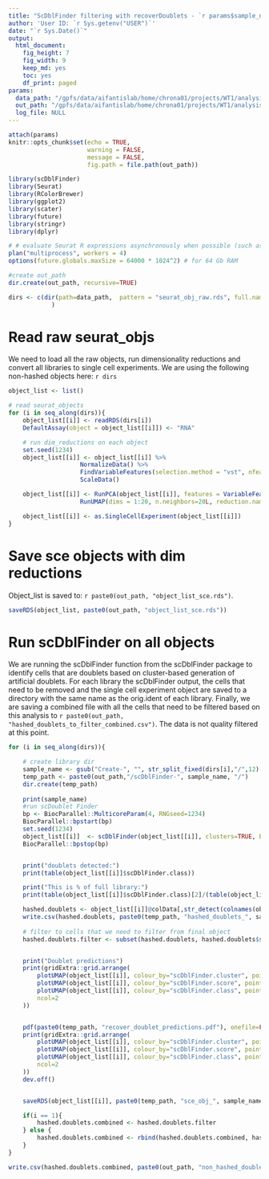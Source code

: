 ```yaml
---
title: "ScDblFinder filtering with recoverDoublets - `r params$sample_name`"
author: 'User ID: `r Sys.getenv("USER")`'
date: "`r Sys.Date()`"
output:
  html_document:
    fig_height: 7
    fig_width: 9
    keep_md: yes
    toc: yes
    df_print: paged
params:
  data_path: "/gpfs/data/aifantislab/home/chrona01/projects/WT1/analysis/01_RNA/data/WT1_non_hashed" # path to the directory with the outs file
  out_path: "/gpfs/data/aifantislab/home/chrona01/projects/WT1/analysis/01_RNA/data/scDblFinder_non_hashed/" # output path where the outputs will be stored
  log_file: NULL
---
```


```r
attach(params) 
knitr::opts_chunk$set(echo = TRUE, 
                      warning = FALSE, 
                      message = FALSE, 
                      fig.path = file.path(out_path))
```

```r
library(scDblFinder)
library(Seurat)
library(RColorBrewer)
library(ggplot2)
library(scater)
library(future)
library(stringr)
library(dplyr)

# # evaluate Seurat R expressions asynchronously when possible (such as ScaleData) using future package
plan("multiprocess", workers = 4)
options(future.globals.maxSize = 64000 * 1024^2) # for 64 Gb RAM

#create out_path
dir.create(out_path, recursive=TRUE)

dirs <- c(dir(path=data_path,  pattern = "seurat_obj_raw.rds", full.names=TRUE, recursive=TRUE)
            )


```

# Read raw seurat_objs 
We need to load all the raw objects, run dimensionality reductions and convert all libraries to single cell experiments.
We are using the following non-hashed objects here: 
`r dirs`

```r

object_list <- list()

# read seurat_objects
for (i in seq_along(dirs)){
    object_list[[i]] <- readRDS(dirs[i])
    DefaultAssay(object = object_list[[i]]) <- "RNA"

    # run dim_reductions on each object
    set.seed(1234)
    object_list[[i]] <- object_list[[i]] %>%
                    NormalizeData() %>%
                    FindVariableFeatures(selection.method = "vst", nfeatures = 2000) %>%
                    ScaleData()

    object_list[[i]] <- RunPCA(object_list[[i]], features = VariableFeatures(object = object_list[[i]]), npcs=30) %>%
                    RunUMAP(dims = 1:20, n.neighbors=20L, reduction.name = "umap", reduction.key = "UMAP_", verbose = FALSE)

    object_list[[i]] <- as.SingleCellExperiment(object_list[[i]])
}

```

# Save sce objects with dim reductions
Object_list is saved to: `r paste0(out_path, "object_list_sce.rds")`.

```r
saveRDS(object_list, paste0(out_path, "object_list_sce.rds"))
```

# Run scDblFinder on all objects
We are running the scDblFinder function from the scDblFinder package to identify cells that are doublets based on 
cluster-based generation of artificial doublets. 
For each library the scDblFinder output, the cells that need to be removed and the single cell experiment object
are saved to a directory with the same name as the orig.ident of each library. 
Finally, we are saving a combined file with all the cells that need to be filtered based on this analysis to 
`r paste0(out_path, "hashed_doublets_to_filter_combined.csv")`. The data is not quality filtered at this point.

```r

for (i in seq_along(dirs)){

    # create library dir
    sample_name <- gsub("Create-", "", str_split_fixed(dirs[i],"/",12)[,11])
    temp_path <- paste0(out_path,"/scDblFinder-", sample_name, "/")
    dir.create(temp_path)
    
    print(sample_name)
    #run scDoublet Finder
    bp <- BiocParallel::MulticoreParam(4, RNGseed=1234)
    BiocParallel::bpstart(bp)
    set.seed(1234)
    object_list[[i]]  <- scDblFinder(object_list[[i]], clusters=TRUE, BPPARAM= bp)
    BiocParallel::bpstop(bp)


    print("doublets detected:")
    print(table(object_list[[i]]$scDblFinder.class))

    print("This is % of full library:")
    print(table(object_list[[i]]$scDblFinder.class)[2]/(table(object_list[[i]]$scDblFinder.class)[1]+table(object_list[[i]]$scDblFinder.class)[2])*100)

    hashed.doublets <- object_list[[i]]@colData[,str_detect(colnames(object_list[[i]]@colData),"scDblFinder")] %>% as.data.frame() %>% tibble::rownames_to_column("cell")
    write.csv(hashed.doublets, paste0(temp_path, "hashed_doublets_", sample_name,".csv"))
    
    # filter to cells that we need to filter from final object
    hashed.doublets.filter <- subset(hashed.doublets, hashed.doublets$scDblFinder.class == "doublet")


    print("Doublet predictions")
    print(gridExtra::grid.arrange(
        plotUMAP(object_list[[i]], colour_by="scDblFinder.cluster", point_size = 0.1) + ggtitle("Clusters") ,
        plotUMAP(object_list[[i]], colour_by="scDblFinder.score", point_size = 0.1) + ggtitle("Doublet score") ,
        plotUMAP(object_list[[i]], colour_by="scDblFinder.class", point_size = 0.1) + ggtitle("Predicted doublets") ,
        ncol=2        
    ))


    pdf(paste0(temp_path, "recover_doublet_predictions.pdf"), onefile=FALSE, useDingbats=F, height=12, width=12)
    print(gridExtra::grid.arrange(
        plotUMAP(object_list[[i]], colour_by="scDblFinder.cluster", point_size = 0.1) + ggtitle("Clusters") ,
        plotUMAP(object_list[[i]], colour_by="scDblFinder.score", point_size = 0.1) + ggtitle("Doublet score") ,
        plotUMAP(object_list[[i]], colour_by="scDblFinder.class", point_size = 0.1) + ggtitle("Predicted doublets") ,
        ncol=2        
    ))
    dev.off()


    saveRDS(object_list[[i]], paste0(temp_path, "sce_obj_", sample_name,".rds") )

    if(i == 1){
        hashed.doublets.combined <- hashed.doublets.filter
    } else {
        hashed.doublets.combined <- rbind(hashed.doublets.combined, hashed.doublets.filter)
    }
}

write.csv(hashed.doublets.combined, paste0(out_path, "non_hashed_doublets_to_filter_combined.csv"))


```
